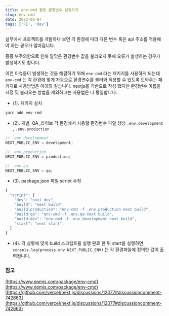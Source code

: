 ```yaml
---
title: env-cmd 활용 환경변수 설정하기
slug: env-cmd
date: 2022-06-07
tags: ['FE', 'dev']
---
```


실무에서 프로젝트를 개발하다 보면 각 환경에 따라 다른 변수 혹은 api 주소를 적용해야 하는 경우가 많아집니다.

종종 부주의함으로 인해 알맞은 환경변수 값을 불러오지 못해 오류가 발생하는 경우가 발생하기도 합니다.

이런 이슈들이 발생하는 것을 해결하기 위해 `env-cmd` 라는 패키지를 사용하게 되는데 `env-cmd` 는 각 환경에 맞게 자동으로 환경변수를 불러와 적용할 수 있도록 도와주는 패키지로 사용방법은 아래와 같습니다.
nextjs를 기반으로 작성 했지만 환경변수 이름을 지정 및 불러오는 방법을 제외하고는 사용법은 다 동일합니다.

- (1). 패키지 설치

```jsx
yarn add env-cmd
```

- (2). 개발, QA ,라이브 각 환경에서 사용할 환경변수 파일 생성 `.env.development` , `.env.production`

```jsx
// .env.development
NEXT_PUBLIC_ENV = development;

// .env.production
NEXT_PUBLIC_ENV = production;

// .env.qa
NEXT_PUBLIC_ENV = qa;
```

- (3). package.json 파일 script 수정

```jsx
{
  "script": {
    "dev": "next dev",
    "build": "next build",
    "build:production": "env-cmd -f .env.production next build",
    "build:qa": "env-cmd -f .env.qa next build",
    "build:dev": "env-cmd -f .env.development next build",
    "start": "next start",
  }
}
```

- (4). 각 상황에 맞게 build 스크립트를 실행 완료 한 뒤 start를 실행하면 `console.log(process.env.NEXT_PUBLIC_ENV)` 는 각 환경파일에 정의한 값이 출력됩니다.

### 참고

[https://www.npmjs.com/package/env-cmd](https://www.npmjs.com/package/env-cmd)
[https://github.com/vercel/next.js/discussions/12077#discussioncomment-742663](https://github.com/vercel/next.js/discussions/12077#discussioncomment-742663)
